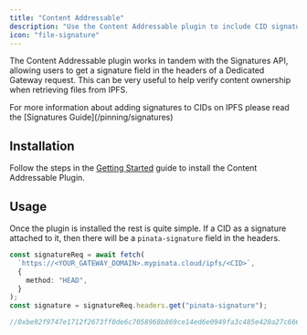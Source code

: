 ```yaml
---
title: "Content Addressable"
description: "Use the Content Addressable plugin to include CID signatures"
icon: "file-signature"
---
```


The Content Addressable plugin works in tandem with the Signatures API, allowing users to get a signature field in the headers of a Dedicated Gateway request. This can be very useful to help verify content ownership when retrieving files from IPFS.

<Note>
For more information about adding signatures to CIDs on IPFS please read the [Signatures Guide](/pinning/signatures)
</Note>

## Installation

Follow the steps in the [Getting Started](/gateways/plugins/getting-started) guide to install the Content Addressable Plugin.

## Usage

Once the plugin is installed the rest is quite simple. If a CID as a signature attached to it, then there will be a `pinata-signature` field in the headers.

```typescript
const signatureReq = await fetch(
  `https://<YOUR_GATEWAY_DOMAIN>.mypinata.cloud/ipfs/<CID>`,
  {
    method: "HEAD",
  }
);
const signature = signatureReq.headers.get("pinata-signature");

//0xbe92f9747e1712f2673ff0de6c7058968b869ce14ed6e0949fa3c485e420a27c66695401f56d3d3158fcbb6a5a7809e91acb9660dc00f31673d7efe6f77665b31c
```
